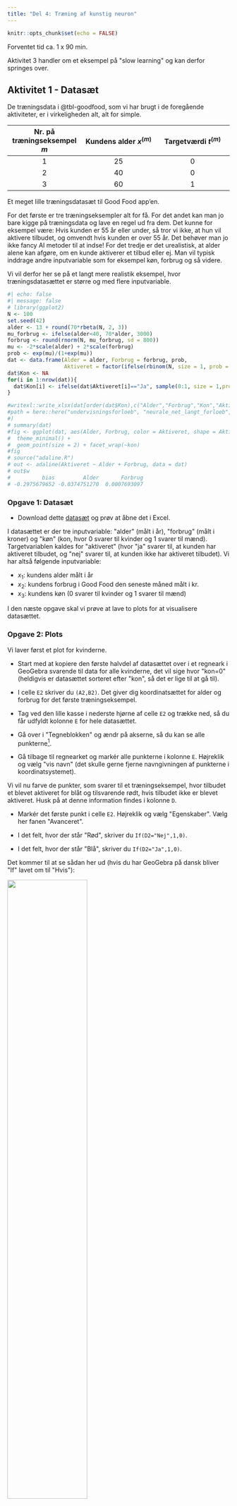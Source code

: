 ```yaml
---
title: "Del 4: Træning af kunstig neuron"
---
```



```r
knitr::opts_chunk$set(echo = FALSE)
```

::: {.estimeret_tid}

Forventet tid ca. 1 x 90 min.

Aktivitet 3 handler om et eksempel på \"slow learning\" og kan derfor springes over.

::: 


## Aktivitet 1 - Datasæt {.aimat}

De træningsdata i @tbl-goodfood, som vi har brugt i de foregående aktiviteter, er i virkeligheden alt, alt for simple. 

::: {#tbl-goodfood}
|Nr. på træningseksempel $m$ | Kundens alder $x^{(m)}$ | Targetværdi $t^{(m)}$ |
|:---:|:---:|:---:|
| $1$ | $25$ | $0$ |
| $2$ | $40$ | $0$ |
| $3$ | $60$ | $1$ |
Et meget lille træningsdatasæt til Good Food app'en.
::: 

For det første er tre træningseksempler alt for få. For det andet kan man jo bare kigge på træningsdata og lave en regel ud fra dem. Det kunne for eksempel være: Hvis kunden er 55 år eller under, så tror vi ikke, at hun vil aktivere tilbudet, og omvendt hvis kunden er over 55 år. Det behøver man jo ikke fancy AI metoder til at indse! For det tredje er det urealistisk, at alder alene kan afgøre, om en kunde aktiverer et tilbud eller ej. Man vil typisk inddrage andre inputvariable som for eksempel køn, forbrug og så videre. 

Vi vil derfor her se på et langt mere realistik eksempel, hvor træningsdatasættet er større og med flere inputvariable. 


```r
#| echo: false
#| message: false
# library(ggplot2)
N <- 100
set.seed(42)
alder <- 13 + round(70*rbeta(N, 2, 3))
mu_forbrug <- ifelse(alder<40, 70*alder, 3000)
forbrug <- round(rnorm(N, mu_forbrug, sd = 800))
mu <- -2*scale(alder) + 2*scale(forbrug)
prob <- exp(mu)/(1+exp(mu))
dat <- data.frame(Alder = alder, Forbrug = forbrug, prob, 
                  Aktiveret = factor(ifelse(rbinom(N, size = 1, prob = prob), "Ja", "Nej")))
dat$Kon <- NA
for(i in 1:nrow(dat)){
  dat$Kon[i] <- ifelse(dat$Aktiveret[i]=="Ja", sample(0:1, size = 1,prob=c(0.7,0.3)), sample(0:1,size = 1,prob=c(0.3,0.7)))
}

#writexl::write_xlsx(dat[order(dat$Kon),c("Alder","Forbrug","Kon","Aktiveret"#)],
#path = here::here("undervisningsforloeb", "neurale_net_langt_forloeb", #"data", "goodfood.xlsx")
#)
# summary(dat)
#fig <- ggplot(dat, aes(Alder, Forbrug, color = Aktiveret, shape = Aktiveret)) +
#  theme_minimal() +
#  geom_point(size = 2) + facet_wrap(~kon)
#fig
# source("adaline.R")
# out <- adaline(Aktiveret ~ Alder + Forbrug, data = dat)
# out$w
#          bias         Alder       Forbrug 
# -0.2975679652 -0.0374751270  0.0007693097 
```


::: {.callout-note collapse="false" appearance="minimal"}

### Opgave 1: Datasæt

- Download dette [datasæt](data/goodfood.xlsx) og prøv at åbne det i Excel. 

:::

I datasættet er der tre inputvariable: \"alder\" (målt i år), \"forbrug\" (målt i kroner) og \"køn\" (kon, hvor 0 svarer til kvinder og 1 svarer til mænd). Targetvariablen kaldes for \"aktiveret\" (hvor \"ja\" svarer til, at kunden har aktiveret tilbudet, og \"nej\" svarer til, at kunden ikke har aktiveret tilbudet). Vi har altså følgende inputvariable:

* $x_1$: kundens alder målt i år
* $x_2$: kundens forbrug i Good Food den seneste måned målt i kr.
* $x_3$: kundens køn (0 svarer til kvinder og 1 svarer til mænd)

I den næste opgave skal vi prøve at lave to plots for at visualisere datasættet.

::: {.callout-note collapse="false" appearance="minimal"}

### Opgave 2: Plots

Vi laver først et plot for kvinderne.

- Start med at kopiere den første halvdel af datasættet over i et regneark i GeoGebra svarende til data for alle kvinderne, det vil sige hvor \"kon=0\" (heldigvis er datasættet sorteret efter \"kon\", så det er lige til at gå til).

- I celle `E2` skriver du `(A2,B2)`. Det giver dig koordinatsættet for alder og forbrug for det første træningseksempel.

- Tag ved den lille kasse i nederste hjørne af celle `E2` og trække ned, så du får udfyldt kolonne `E` for hele datasættet.

- Gå over i \"Tegneblokken\" og ændr på akserne, så du kan se alle punkterne[^1]. 

[^1]: Tryk på ikonet \"Flyt tegnefladen\" og hold cursoren henover for eksempel $y$-aksen. Når cursoren ændrer sig til en dobbeltpil, kan du ved at holde venstre musetast nede ændre på enhederne på aksen.

- Gå tilbage til regnearket og markér alle punkterne i kolonne `E`. Højreklik og vælg \"vis navn\" (det skulle gerne fjerne navngivningen af punkterne i koordinatsystemet).

Vi vil nu farve de punkter, som svarer til et træningseksempel, hvor tilbudet et blevet aktiveret for blåt og tilsvarende rødt, hvis tilbudet ikke er blevet aktiveret. Husk på at denne information findes i kolonne `D`.

- Markér det første punkt i celle `E2`. Højreklik og vælg \"Egenskaber\". Vælg her fanen \"Avanceret\". 

- I det felt, hvor der står \"Rød\", skriver du `If(D2="Nej",1,0)`. 

- I det felt, hvor der står \"Blå\", skriver du `If(D2="Ja",1,0)`. 

Det kommer til at se sådan her ud (hvis du har GeoGebra på dansk bliver \"If\" lavet om til \"Hvis\"):

![](images/egenskaber_avanceret.png){width=60% fig-align="center"}

::: {.description}
**Forklaring:** I GeoGebra repræsenteres farver ved hjælp af en rød/grøn/blå (RGB) farvemodel. Mængden af rød repræsenteres her som et tal mellem 0 og 1 og tilsvarende med grøn og blå. Når vi i feltet ved \"Rød\" skriver `If(D2="Nej",1,0)`, så betyder det, at hvis værdien i celle `D2` er \"Nej\" (kunden har ikke aktiveret tilbudet), så skal mængden af rød være 1 og 0 ellers. Og tilsvarende for mængden af blå, hvis `D2` har værdien \"Ja\".

:::

- Marker igen celle `E2` og tag ved den lille kasse i nederste hjørne af celle `E2` og trække ned, så du igen får udfyldt kolonne `E` for hele datasættet. Punkterne skulle nu gerne være farvet som ønsket.

- Indsæt nogle tekstfelter i tegneblokken (tryk på ikonet \"Skyder\" og vælg \"Tekst\"): Angiv, hvad der er ud af akserne, hvad de røde og blå punkter betyder, og at plottet er for kvinder.

- Indlæg i dette koordinatsystem en rette linje, som (for de fleste punkter) vil kunne bruges til at adskille de blå punkter fra de røde? Notér ligningen for en sådan linje.

- Lav et tilsvarende plot for mændene.

:::


## Aktivitet 2 - Brug af app {.aimat}

I denne aktivitet skal vi træne en kunstig neuron på datasættet fra opgave 1. Det vil sige, at vi skal have bestemt vægtene $w_0$, $w_1$, $w_2$ og $w_3$, så vi kan bruge sigmoid-funktionen til at beregne outputværdien $o$:

$$
o = \frac{1}{1+\mathrm{e}^{-(w_0+w_1 \cdot x_1+w_2 \cdot x_2+w_3 \cdot x_3)}}
$$

Udfra outputværdien vil vi prædiktere targetværdien på denne måde:

$$
\textrm{Kunden aktiverer tilbuddet: }
\begin{cases}
\textrm{Ja} & \textrm{hvis } o \geq 0.5\\
\textrm{Nej} & \textrm{hvis } o < 0.5\\
\end{cases}
$$ {#eq-pred}

Vægtene bestemmer vi ved at træne en kunstig neuron (det vil sige, at vi minimerer tabsfunktionen ved hjælp af gradientnedstigning):


::: {.callout-note collapse="false" appearance="minimal"}

### Opgave 3: Træning af kunstig neuron

- Åbn [neuron app'en](https://apps01.math.aau.dk/ai/neuron){target="blank"}.

- Upload [datasættet](data/goodfood.xlsx) (under \"Browse...\").

- Lav følgende indstillinger:
  
  + Vælg \"Aktiveret\" som target-variabel.
  
  + Vælg \"Ja\" som target-værdi.
  
  + Vælg \"Alder\", \"Forbrug\" og \"Kon\" som feature-variable (det vil sige inputvariable). Og sørg for at indtaste dem i den rækkefølge.
  
  + Lad alle startvægtene stå til $0$.
  
  + Behold en learning rate ($\eta$) på $0.001$.
  
  + Behold antal iterationer på $1000$.
  
  + Slideren ved \"Antal fold\" lader du være.
  
  + Vælg \"squared error\" som tabsfunktion.
  
  + Behold \"sigmoid\" som aktiveringsfunktion.
  
  + Behold fluebenet ved \"Brug feature-skalering\".

- Tryk på \"Kør!\".

Vi starter med at undersøge, om det ser ud som om, at vi har fundet et minimum for tabsfunktionen. En graf for tabsfunktionen som funktion af antal opdateringer af vægtene ses til højre i app'en.

- Ser det ud som om, at vi ved den sidste iteration har fundet minimum for tabsfunktionen (flader grafen ud eller er den stadig \"på vej nedad bakke\")? Notér slutværdien af tabsfunktionen (som står lige under grafen).

- Prøv at sætte antal iterationer til $10000$ (det tager lige lidt længere tid). Tænker du, at vi har fundet minimum nu?

- Notér værdien af vægtene $w_0$, $w_1$, $w_2$ og $w_3$, som står i tabellen ovenfor grafen for tabsfunktionen i højreside.

- Notér igen slutværdien af tabsfunktionen. Er værdien af tabsfunktionen blevet mindre sammenlignet med værdien ved $1000$ iterationer?

:::


::: {.callout-note collapse="false" appearance="minimal"}

### Opgave 4: Prædiktion ud fra vægtene

I (@eq-pred) laver vi en skillelinje ved $o=0.5$. Det svarer til ligningen:

$$
\frac{1}{1+\mathrm{e}^{-(w_0+w_1 \cdot x_1+w_2 \cdot x_2+w_3 \cdot x_3)}} = 0.5
$$

- Vis, at denne ligning er ensbetydende med ligningen

   $$
   w_0+w_1 \cdot x_1+w_2 \cdot x_2+w_3 \cdot x_3 = 0
   $$ {#eq-linje}
   
:::

Vi husker nu på, at $x_3$ angiver kundens køn. Det vil sige, at for kvinder er $x_3=0$, og for mænd er $x_3=1$. Det betyder, at vi kan lave en version af ligningen i (@eq-linje) for kvinder og en anden for mænd:

$$
\begin{aligned}
&\textrm{Kvinder:} \quad w_0+w_1 \cdot x_1+w_2 \cdot x_2 = 0 \\
&\textrm{Mænd:} \quad w_0+w_1 \cdot x_1+w_2 \cdot x_2+w_3 = 0
\end{aligned}
$$ {#eq-linje2}

Den generelle ligning for en ret linje er på formen

$$
a \cdot x + b \cdot y + c = 0
$$

Vi kan derfor se, at de to ligninger i (@eq-linje2) begge er på formen for en ret linje. I næste opgave skal vi have tegnet de tilhørende rette linjer:

::: {.callout-note collapse="false" appearance="minimal"}

### Opgave 5: Skillelinjer

Brug de vægte som du fandt i opgave 3 (med $10000$ iterationer).

- Brug de plots som du lavede i opgave 2 og indtegn de rette linjer med ligningerne i (@eq-linje2) (du skal selvfølgelig tegne linjen for kvinder i det plot, du lavede for kvinder og tilsvarende med mændene).

- Er de to linjer gode til at adskille de blå punkter fra de røde?

- Er de to linjer, som er baseret på den kunstige neuron, bedre end de linjer, som du selv tegnede i opgave 2?

:::

På baggrund af de to plots i opgave 5 skal vi have lavet en såkaldt **confusion matrix** og derefter beregnet en **klassifikationsnøjagtighed**.

::: {.callout-note collapse="false" appearance="minimal"}

### Opgave 6: Confusion matrix og klassifikationsnøjagtighed

Brug de to plots med de to skillelinjer, som du indtegnede i opgave 5. I vores eksempel vil det være sådan, at hvis et punkt ligger over skillelinjen, så vil vi prædiktere, at punktet er blåt og omvendt, hvis det ligger under skillelinjen.

- Udfyld tabellen herunder -- det er denne tabel, som kaldes for en **confusion matrix**. Når du for eksempel skal udfylde prædikteret blå og faktisk rød, så tæller du (i begge plots) hvor mange røde punkter, som ligger over de to skillelinjer.

|  | Prædikteret blå (tilbud aktiveret)  | Prædikteret rød (tilbud ikke-aktiveret) |
|:---:|:---:|:---:|
| **Faktisk blå (tilbud aktiveret)** | | |
| **Faktisk rød (tilbud ikke-aktiveret)** | | |
: {.bordered}

Den andel af punkterne, som er blevet klassificeret korrekt, kaldes for  **klassifikationsnøjagtigheden** -- eller på engelsk *classification accuracy* (CA).

- Udregn på baggrund af din confusion matrix klassifikationsnøjagtigheden. Tjek dit resultat med resultatet fra app'en i opgave 3 (klassifikationsnøjagtigheden står under \"Model information\" til højre). Hvis du ikke får det samme, har du nok talt forkert!

:::

## Aktivitet 3 - Eksempel på slow learning {.aimat}

I aktivitet 2 i [del 3](neurale_net_del3.qmd) så vi, at man kan starte et sted på grafen for tabsfunktionen, som resulterer i \"slow learning\". Det vil sige, at det umiddelbart kan se ud som om, at man har fundet et minimum for tabsfunktionen, men i virkeligheden er man landet i et plateau eller lignede sted, hvor værdien af tabsfunktionen kun ændrer sig langsomt.

Det skal vi se et konkret eksempel på nu.


::: {.callout-note collapse="false" appearance="minimal"}

### Opgave 7: Slow learning

- Åbn igen [neuron app'en](https://apps01.math.aau.dk/ai/neuron){target="blank"} og upload [datasættet](data/goodfood.xlsx) (under \"Browse...\").

- Vælg de samme indstillinger som i opgave 3, men sæt start-vægtene til $10$ og vælg at antallet af iterationer skal være $1000$. 

- Tryk på \"Kør!\". Ser det ud som om, at vi har fundet et minimum? Notér slutværdien af tabsfunktionen.

- Sæt antal iterationer op til $10000$. Er det bedre?

- Prøv med $35000$ (og hav lidt tålmodighed -- det tager lidt tid). Ser det ud som om, at vi har fundet minimum nu? Notér både slutværdien for tabsfunktionen og klassifikationsnøjagtigheden (CA) i dette tilfælde.

- Sæt antal iterationer op til $100000$. Er det bedre? Notér slutværdien for tabsfunktionen og CA.

- Sæt antal iterationer op til $200000$. Notér slutværdien for tabsfunktionen og CA.

- Notér nu værdien af vægtene $w_0$, $w_1$, $w_2$ og $w_3$, som står i tabellen ovenfor grafen for tabsfunktionen i højreside.

:::

Du har måske bemærket, at du har fået nogle andre værdier af vægtene her i opgave 7, end du gjorde i opgave 3. Lad os se lidt nærmere på det.


::: {.callout-note collapse="false" appearance="minimal"}

### Opgave 8: Et andet minimum

Brug de vægte som du fandt i opgave 7 (med $200000$ iterationer).

- Brug de plots som du lavede i opgave 2 og indtegn de rette linjer med ligningerne i (@eq-linje2) (du skal selvfølgelig tegne linjen for kvinder i det plot, du lavede for kvinder og tilsvarende med mændene).

I hvert plot har du nu to forskellige linjer, som kan bruges til at adskille de blå punkter fra de røde. 

- Er den ene linje bedre end den anden?

- Sammenlign slutværdien af tabsfunktionen, som du fandt i opgave 3 (hvor start-vægtene var sat til $0$ og antallet af iterationer var $10000$) med slutværdien af tabsfunktionen, som du fandt i opgave 7 (hvor start-vægtene var sat til $10$ og antallet af iterationer var $200000$). Hvilken værdi er mindst?

Der er her sket det, at vi har fundet to forskellige lokale minima for tabsfunktionen. Spørgsmål er, om der i praksis er den store forskel på de to:

- Sammenlign slutværdien af CA, som du fandt i opgave 6 (hvor start-vægtene var sat til $0$ og antallet af iterationer var $10000$) med CA, som du fandt i opgave 7 (hvor start-vægtene var sat til $10$ og antallet af iterationer var $200000$). Er der reelt nogen forskel på hvor gode de to forskellige modeller er til at prædiktere på træningsdatasættet?

:::
